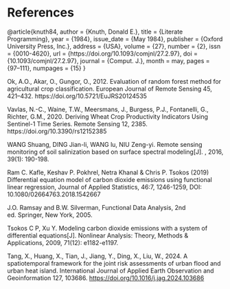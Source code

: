 # References {.unnumbered}

::: {#refs}
@article{knuth84, author = {Knuth, Donald E.}, title = {Literate Programming}, year = {1984}, issue_date = {May 1984}, publisher = {Oxford University Press, Inc.}, address = {USA}, volume = {27}, number = {2}, issn = {0010-4620}, url = {https://doi.org/10.1093/comjnl/27.2.97}, doi = {10.1093/comjnl/27.2.97}, journal = {Comput. J.}, month = may, pages = {97--111}, numpages = {15} }
:::

Ok, A.O., Akar, O., Gungor, O., 2012. Evaluation of random forest method for agricultural crop classification. European Journal of Remote Sensing 45, 421--432. https://doi.org/10.5721/EuJRS20124535

Vavlas, N.-C., Waine, T.W., Meersmans, J., Burgess, P.J., Fontanelli, G., Richter, G.M., 2020. Deriving Wheat Crop Productivity Indicators Using Sentinel-1 Time Series. Remote Sensing 12, 2385. https://doi.org/10.3390/rs12152385

WANG Shuang, DING Jian-li, WANG lu, NIU Zeng-yi. Remote sensing monitoring of soil salinization based on surface spectral modeling\[J\]. , 2016, 39(1): 190-198.

Ram C. Kafle, Keshav P. Pokhrel, Netra Khanal & Chris P. Tsokos (2019) Differential equation model of carbon dioxide emissions using functional linear regression, Journal of Applied Statistics, 46:7, 1246-1259, DOI: 10.1080/02664763.2018.1542667

J.O. Ramsay and B.W. Silverman, Functional Data Analysis, 2nd ed. Springer, New York, 2005.

Tsokos C P, Xu Y. Modeling carbon dioxide emissions with a system of differential equations\[J\]. Nonlinear Analysis: Theory, Methods & Applications, 2009, 71(12): e1182-e1197.

Tang, X., Huang, X., Tian, J., Jiang, Y., Ding, X., Liu, W., 2024. A spatiotemporal framework for the joint risk assessments of urban flood and urban heat island. International Journal of Applied Earth Observation and Geoinformation 127, 103686. <https://doi.org/10.1016/j.jag.2024.103686>
